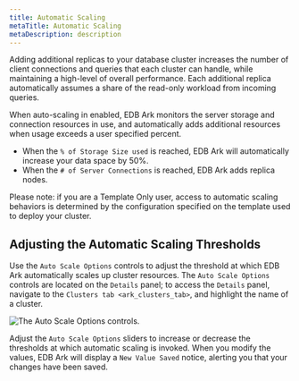 ```yaml
---
title: Automatic Scaling
metaTitle: Automatic Scaling
metaDescription: description
---
```


Adding additional replicas to your database cluster increases the number
of client connections and queries that each cluster can handle, while
maintaining a high-level of overall performance. Each additional replica
automatically assumes a share of the read-only workload from incoming
queries.

When auto-scaling in enabled, EDB Ark monitors the server storage and
connection resources in use, and automatically adds additional resources
when usage exceeds a user specified percent.

  - When the `% of Storage Size used` is reached, EDB Ark will
    automatically increase your data space by 50%.
  - When the `# of Server Connections` is reached, EDB Ark adds replica
    nodes.

Please note: if you are a Template Only user, access to automatic
scaling behaviors is determined by the configuration specified on the
template used to deploy your cluster.

## Adjusting the Automatic Scaling Thresholds

Use the `Auto Scale Options` controls to adjust the threshold at which
EDB Ark automatically scales up cluster resources. The `Auto Scale
Options` controls are located on the `Details` panel; to access the
`Details` panel, navigate to the `Clusters tab <ark_clusters_tab>`, and
highlight the name of a cluster.

![*The Auto Scale Options
controls.*](images/auto_scale_options_dialog.png)

Adjust the `Auto Scale Options` sliders to increase or decrease the
thresholds at which automatic scaling is invoked. When you modify the
values, EDB Ark will display a `New Value Saved` notice, alerting you
that your changes have been saved.
